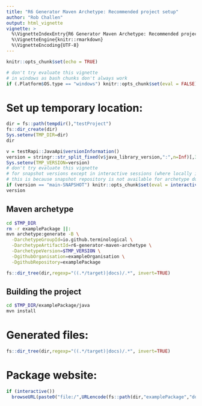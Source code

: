 ```yaml
---
title: "R6 Generator Maven Archetype: Recommended project setup"
author: "Rob Challen"
output: html_vignette
vignette: >
  %\VignetteIndexEntry{R6 Generator Maven Archetype: Recommended project setup}
  %\VignetteEngine{knitr::rmarkdown}
  %\VignetteEncoding{UTF-8}
---
```


```r
knitr::opts_chunk$set(echo = TRUE)

# don't try evaluate this vignette
# in windows as bash chunks don't always work
if (.Platform$OS.type == "windows") knitr::opts_chunk$set(eval = FALSE)
```

# Set up temporary location:

```r
dir = fs::path(tempdir(),"testProject")
fs::dir_create(dir)
Sys.setenv(TMP_DIR=dir)
dir

v = testRapi::JavaApi$versionInformation()
version = stringr::str_split_fixed(v$java_library_version,":",n=Inf)[,3]
Sys.setenv(TMP_VERSION=version)
# don't try evaluate this vignette 
# for snapshot versions except in interactive sessions (where locally installed snapshot is likely)
# this is because snapshot repository is not available for archetype downloads 
if (version == "main-SNAPSHOT") knitr::opts_chunk$set(eval = interactive())
version
```

## Maven archetype

```bash
cd $TMP_DIR
rm -r examplePackage ||: 
mvn archetype:generate -B \
  -DarchetypeGroupId=io.github.terminological \
  -DarchetypeArtifactId=r6-generator-maven-archetype \
  -DarchetypeVersion=$TMP_VERSION \
  -DgithubOrganisation=exampleOrganisation \
  -DgithubRepository=examplePackage
```

```r
fs::dir_tree(dir,regexp="((.*/target)|docs)/.*", invert=TRUE)
```

## Building the project

```bash
cd $TMP_DIR/examplePackage/java
mvn install
```

# Generated files:

```r
fs::dir_tree(dir,regexp="((.*/target)|docs)/.*", invert=TRUE)
```

# Package website:

```r
if (interactive()) 
  browseURL(paste0("file:/",URLencode(fs::path(dir,"examplePackage","docs","index.html"))))
```